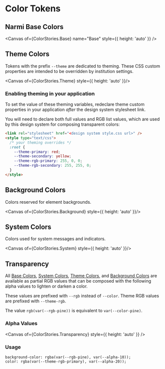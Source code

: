 
<Meta title="Design Tokens/Color" />

# Color Tokens

## Narmi Base Colors

<Canvas of={ColorStories.Base} name="Base" style={{ height: 'auto' }} />

## Theme Colors

Tokens with the prefix `--theme` are dedicated to theming. These CSS custom
properties are intended to be overridden by institution settings.


<Canvas of={ColorStories.Theme} style={{ height: 'auto' }}/>


### Enabling theming in your application

To set the value of these theming variables, redeclare theme custom properties
in your application _after_ the design system stylesheet link.

You will need to declare both full values and RGB list values, which are used by
this design system for composing transparent colors:

```html
<link rel="stylesheet" href="<design system style.css url>" />
<style type="text/css">
  /* your theming overrides */
  :root {
    --theme-primary: red;
    --theme-secondary: yellow;
    --theme-rgb-primary: 255, 0, 0;
    --theme-rgb-secondary: 255, 255, 0;
  }
</style>
```

## Background Colors

Colors reserved for element backgrounds.

<Canvas of={ColorStories.Background} style={{ height: 'auto' }}/>

## System Colors

Colors used for system messages and indicators.

<Canvas of={ColorStories.System} style={{ height: 'auto' }}/>

## Transparency

All [Base Colors](#narmi-base-colors), [System Colors](#system-colors),
[Theme Colors](#theme-colors), and [Background Colors](#background-colors) are available as partial RGB values
that can be composed with the following alpha values to lighten or darken a color.

These values are prefixed with `--rgb` instead of `--color`.
Theme RGB values are prefixed with `--theme-rgb`.

The value `rgb(var(--rgb-pine))` is equivalent to `var(--color-pine)`.

### Alpha Values

<Canvas of={ColorStories.Transparency} style={{ height: 'auto' }} />

### Usage

```
background-color: rgba(var(--rgb-pine), var(--alpha-10));
color: rgba(var(--theme-rgb-primary), var(--alpha-20));
```
